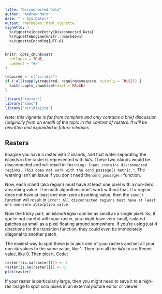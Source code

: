 ```yaml
---
title: "Disconnected Data"
author: "Andrew Marx"
date: "`r Sys.Date()`"
output: rmarkdown::html_vignette
vignette: >
  %\VignetteIndexEntry{Disconnected Data}
  %\VignetteEngine{knitr::rmarkdown}
  %\VignetteEncoding{UTF-8}
---
```


```r
knitr::opts_chunk$set(
  collapse = TRUE,
  comment = "#>"
)

required <- c("viridis")
if (!all(sapply(required, requireNamespace, quietly = TRUE))) {
  knitr::opts_chunk$set(eval = FALSE)
}

library("raster")
library("samc")
library("viridisLite")
```

*Note: this vignette is far from complete and only contains a brief discussion (originally from an email) of the topic in the context of rasters. It will be rewritten and expanded in future releases.*

## Rasters

Imagine you have a raster with 2 islands, and that water separating the islands in the raster is represented with `NA`'s. These two islands would be disconnected and will result in `"Warning: Input contains disconnected regions. This does not work with the cond_passage() metric."`. The warning isn't an issue if you don't need the `cond_passage()` function.

Now, each island (aka region) must have at least one pixel with a non-zero absorbing value. The math algorithms don't work without that. If a region does not have at least one non-zero absorbing value, then the `samc()` function will result in `Error: All disconnected regions must have at least one non-zero absorption value`

Now the tricky part; an island/region can be as small as a single pixel. So, if you're not careful with your raster, you might have very small, isolated patches as small as a pixel floating around somewhere. If you're using just 4 directions for the transition function, they could even be immediately diagonal to another patch.

The easiest way to spot these is to pick one of your rasters and set all your non-`NA` values to the same value, like 1. Then turn all the `NA`'s to a different value, like 0. Then plot it. Code:

```r
raster[!is.na(raster[])) <- 1 
raster[is.na(raster[])) <- 0
plot(raster)
```

If your raster is particularly large, then you might need to save it to a high-res image to spot solo pixels in an external picture editor or viewer.

